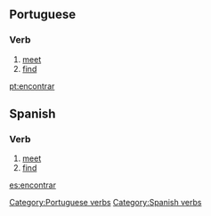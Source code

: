 ==Portuguese==
===Verb===

#[[meet]]
#[[find]]

[[pt:encontrar]]
[[Category:Portuguese verbs]]

==Spanish==
===Verb===

#[[meet]]
#[[find]]

[[es:encontrar]]
[[Category:Spanish verbs]]